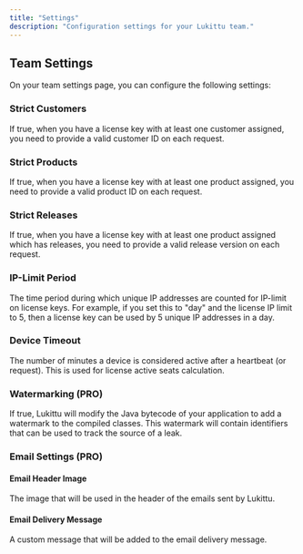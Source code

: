 ```yaml
---
title: "Settings"
description: "Configuration settings for your Lukittu team."
---
```


## Team Settings

On your team settings page, you can configure the following settings:

### Strict Customers

If true, when you have a license key with at least one customer assigned, you need to provide a valid customer ID on each request.

### Strict Products

If true, when you have a license key with at least one product assigned, you need to provide a valid product ID on each request.

### Strict Releases

If true, when you have a license key with at least one product assigned which has releases, you need to provide a valid release version on each request.

### IP-Limit Period

The time period during which unique IP addresses are counted for IP-limit on license keys. For example, if you set this to "day" and the license IP limit to 5, then a license key can be used by 5 unique IP addresses in a day.

### Device Timeout

The number of minutes a device is considered active after a heartbeat (or request). This is used for license active seats calculation.

### Watermarking (PRO)

If true, Lukittu will modify the Java bytecode of your application to add a watermark to the compiled classes. This watermark will contain identifiers that can be used to track the source of a leak.

### Email Settings (PRO)

#### Email Header Image

The image that will be used in the header of the emails sent by Lukittu.

#### Email Delivery Message

A custom message that will be added to the email delivery message.
